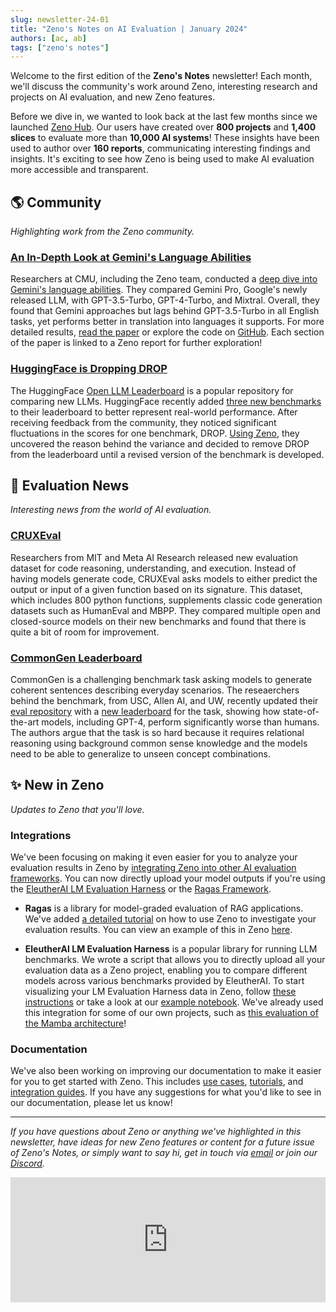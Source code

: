 ```yaml
---
slug: newsletter-24-01
title: "Zeno's Notes on AI Evaluation | January 2024"
authors: [ac, ab]
tags: ["zeno's notes"]
---
```


Welcome to the first edition of the **Zeno's Notes** newsletter!
Each month, we'll discuss the community's work around Zeno, interesting research and projects on AI evaluation, and new Zeno features.

Before we dive in, we wanted to look back at the last few months since we launched [Zeno Hub](https://hub.zenoml.com).
Our users have created over **800 projects** and **1,400 slices** to evaluate more than **10,000 AI systems**!
These insights have been used to author over **160 reports**, communicating interesting findings and insights.
It's exciting to see how Zeno is being used to make AI evaluation more accessible and transparent.

## 🌎 Community

_Highlighting work from the Zeno community._

### [An In-Depth Look at Gemini's Language Abilities](https://arxiv.org/abs/2312.11444)

Researchers at CMU, including the Zeno team, conducted a [deep dive into Gemini's language abilities](https://x.com/gneubig/status/1737108966931673191?s=20).
They compared Gemini Pro, Google's newly released LLM, with GPT-3.5-Turbo, GPT-4-Turbo, and Mixtral.
Overall, they found that Gemini approaches but lags behind GPT-3.5-Turbo in all English tasks, yet performs better in translation into languages it supports.
For more detailed results, [read the paper](https://arxiv.org/abs/2312.11444) or explore the code on [GitHub](https://t.co/S7S9473xtP).
Each section of the paper is linked to a Zeno report for further exploration!

### [HuggingFace is Dropping DROP](https://huggingface.co/blog/leaderboard-drop-dive)

The HuggingFace [Open LLM Leaderboard](https://huggingface.co/spaces/HuggingFaceH4/open_llm_leaderboard) is a popular repository for comparing new LLMs. HuggingFace recently added [three new benchmarks](https://twitter.com/clefourrier/status/1722555555338956840) to their leaderboard to better represent real-world performance.
After receiving feedback from the community, they noticed significant fluctuations in the scores for one benchmark, DROP.
[Using Zeno](https://hub.zenoml.com/report/1255/DROP%20Benchmark%20Exploration), they uncovered the reason behind the variance and decided to remove DROP from the leaderboard until a revised version of the benchmark is developed.

## 📰 Evaluation News

_Interesting news from the world of AI evaluation._

### [CRUXEval](https://crux-eval.github.io/)

Researchers from MIT and Meta AI Research released new evaluation dataset for code reasoning, understanding, and execution.
Instead of having models generate code, CRUXEval asks models to either predict the output or input of a given function based on its signature.
This dataset, which includes 800 python functions, supplements classic code generation datasets such as HumanEval and MBPP.
They compared multiple open and closed-source models on their new benchmarks and found that there is quite a bit of room for improvement.

### [CommonGen Leaderboard](https://inklab.usc.edu/CommonGen/leaderboard.html)

CommonGen is a challenging benchmark task asking models to generate coherent sentences describing everyday scenarios.
The reseaerchers behind the benchmark, from USC, Allen AI, and UW, recently updated their [eval repository](https://github.com/allenai/CommonGen-Eval) with a [new leaderboard](https://inklab.usc.edu/CommonGen/leaderboard.html) for the task, showing how state-of-the-art models, including GPT-4, perform significantly worse than humans.
The authors argue that the task is so hard because it requires relational reasoning using background common sense knowledge and the models need to be able to generalize to unseen concept combinations.

## ✨ New in Zeno

_Updates to Zeno that you'll love._

### Integrations

We've been focusing on making it even easier for you to analyze your evaluation results in Zeno by [integrating Zeno into other AI evaluation frameworks](https://zenoml.com/docs/integrations/).
You can now directly upload your model outputs if you're using the [EleutherAI LM Evaluation Harness](https://github.com/EleutherAI/lm-evaluation-harness) or the [Ragas Framework](https://docs.ragas.io/en/latest/index.html).

- **Ragas** is a library for model-graded evaluation of RAG applications. We've added [a detailed tutorial](https://docs.ragas.io/en/latest/howtos/integrations/zeno.html) on how to use Zeno to investigate your evaluation results. You can view an example of this in Zeno [here](https://hub.zenoml.com/project/b35c83b8-0b22-4b9c-aedb-80964011d7a7/ragas%20FICA%20eval).

- **EleutherAI LM Evaluation Harness** is a popular library for running LLM benchmarks. We wrote a script that allows you to directly upload all your evaluation data as a Zeno project, enabling you to compare different models across various benchmarks provided by EleutherAI. To start visualizing your LM Evaluation Harness data in Zeno, follow [these instructions](https://github.com/EleutherAI/lm-evaluation-harness#visualizing-results) or take a look at our [example notebook](https://github.com/EleutherAI/lm-evaluation-harness/blob/main/examples/visualize-zeno.ipynb). We've already used this integration for some of our own projects, such as [this evaluation of the Mamba architecture](https://hub.zenoml.com/project/ba44d31c-9e02-4330-bdbe-0760dfe85dc4/Mamba%20Eval_hellaswag)!

### Documentation

We've also been working on improving our documentation to make it easier for you to get started with Zeno.
This includes [use cases](http://localhost:3000/docs/examples/), [tutorials](https://zenoml.com/docs/tutorials/), and [integration guides](https://zenoml.com/docs/integrations/).
If you have any suggestions for what you'd like to see in our documentation, please let us know!

---

_If you have questions about Zeno or anything we've highlighted in this newsletter, have ideas for new Zeno features or content for a future issue of Zeno's Notes, or simply want to say hi, get in touch via [email](mailto:hello@zenoml.com) or join our [Discord](https://discord.gg/km62pDKAkE)._

<iframe
  src="https://dashboard.mailerlite.com/forms/754700/109912648489895524/share"
  width="100%"
  height="200px"
  style={{ borderRadius: "4px" }}
  frameborder="0"
></iframe>
